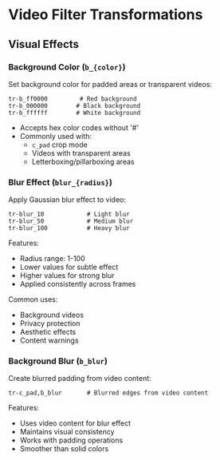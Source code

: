 # Video Filter Transformations

## Visual Effects

### Background Color (`b_{color}`)

Set background color for padded areas or transparent videos:

```
tr-b_ff0000         # Red background
tr-b_000000        # Black background
tr-b_ffffff        # White background
```

- Accepts hex color codes without '#'
- Commonly used with:
  - `c_pad` crop mode
  - Videos with transparent areas
  - Letterboxing/pillarboxing areas

### Blur Effect (`blur_{radius}`)

Apply Gaussian blur effect to video:

```
tr-blur_10            # Light blur
tr-blur_50            # Medium blur
tr-blur_100           # Heavy blur
```

Features:

- Radius range: 1-100
- Lower values for subtle effect
- Higher values for strong blur
- Applied consistently across frames

Common uses:

- Background videos
- Privacy protection
- Aesthetic effects
- Content warnings

### Background Blur (`b_blur`)

Create blurred padding from video content:

```
tr-c_pad,b_blur       # Blurred edges from video content
```

Features:

- Uses video content for blur effect
- Maintains visual consistency
- Works with padding operations
- Smoother than solid colors
